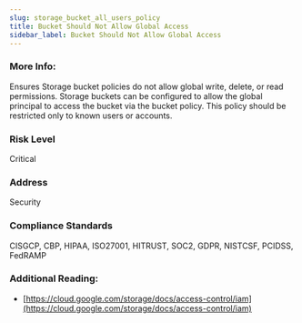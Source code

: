```yaml
---
slug: storage_bucket_all_users_policy
title: Bucket Should Not Allow Global Access
sidebar_label: Bucket Should Not Allow Global Access
---
```


### More Info:

Ensures Storage bucket policies do not allow global write, delete, or read permissions. Storage buckets can be configured to allow the global principal to access the bucket via the bucket policy. This policy should be restricted only to known users or accounts.

### Risk Level

Critical

### Address

Security

### Compliance Standards

CISGCP, CBP, HIPAA, ISO27001, HITRUST, SOC2, GDPR, NISTCSF, PCIDSS, FedRAMP

### Additional Reading:

- [https://cloud.google.com/storage/docs/access-control/iam](https://cloud.google.com/storage/docs/access-control/iam) 

